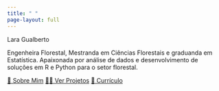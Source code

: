 ```yaml
---
title: " "
page-layout: full
---
```


::: {.column-page .home-page}

::: {.hero-section}
::: {.hero-content}
::: {.hero-title}
Lara Gualberto
:::

::: {.hero-text}
Engenheira Florestal, Mestranda em Ciências Florestais e graduanda em Estatística. Apaixonada por análise de dados e desenvolvimento de soluções em R e Python para o setor florestal.
:::

::: {.hero-buttons}
[👋 Sobre Mim](about.qmd){.btn .btn-secondary}
[👩‍💻 Ver Projetos](projects.qmd){.btn .btn-primary}
[📄 Currículo](cv.qmd){.btn .btn-secondary}
:::
:::
:::

:::